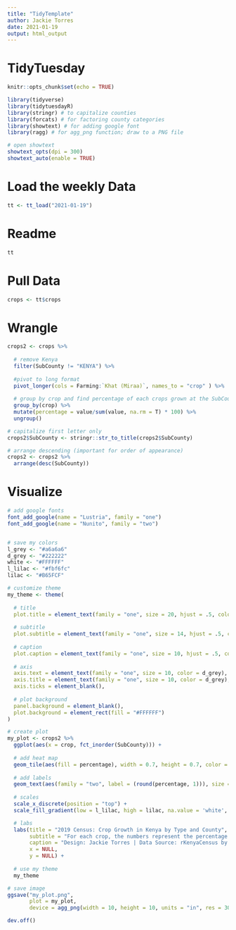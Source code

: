 ```yaml
---
title: "TidyTemplate"
author: Jackie Torres
date: 2021-01-19
output: html_output
---
```


# TidyTuesday


```r

knitr::opts_chunk$set(echo = TRUE)

library(tidyverse)
library(tidytuesdayR)
library(stringr) # to capitalize counties
library(forcats) # for factoring county categories
library(showtext) # for adding google font
library(ragg) # for agg_png function; draw to a PNG file

# open showtext
showtext_opts(dpi = 300)
showtext_auto(enable = TRUE)
```

# Load the weekly Data

```r

tt <- tt_load("2021-01-19")

```


# Readme

```r

tt

```


# Pull Data

```r

crops <- tt$crops

```

# Wrangle

```r

crops2 <- crops %>%
  
  # remove Kenya
  filter(SubCounty != "KENYA") %>%
  
  #pivot to long format
  pivot_longer(cols = Farming:`Khat (Miraa)`, names_to = "crop" ) %>%
  
  # group by crop and find percentage of each crops grown at the SubCounty
  group_by(crop) %>%
  mutate(percentage = value/sum(value, na.rm = T) * 100) %>%
  ungroup()

# capitalize first letter only
crops2$SubCounty <- stringr::str_to_title(crops2$SubCounty)

# arrange descending (important for order of appearance)
crops2 <- crops2 %>%
  arrange(desc(SubCounty))
```


# Visualize

```r

# add google fonts
font_add_google(name = "Lustria", family = "one")
font_add_google(name = "Nunito", family = "two")


# save my colors
l_grey <- "#a6a6a6"
d_grey <- "#222222"
white <- "#FFFFFF"
l_lilac <- "#fbf6fc"
lilac <- "#B65FCF"

# customize theme
my_theme <- theme(
  
  # title
  plot.title = element_text(family = "one", size = 20, hjust = .5, color = d_grey, margin = margin(10, 0, 15, 0)),
  
  # subtitle
  plot.subtitle = element_text(family = "one", size = 14, hjust = .5, color = d_grey, margin = margin(0, 0, 15, 0)),
  
  # caption
  plot.caption = element_text(family = "one", size = 10, hjust = .5, color = l_grey, margin = margin(15, 0, 10, 0)),
  
  # axis
  axis.text = element_text(family = "one", size = 10, color = d_grey),
  axis.title = element_text(family = "one", size = 10, color = d_grey),
  axis.ticks = element_blank(),
  
  # plot background
  panel.background = element_blank(),
  plot.background = element_rect(fill = "#FFFFFF")
)

# create plot
my_plot <- crops2 %>%
  ggplot(aes(x = crop, fct_inorder(SubCounty))) +
  
  # add heat map
  geom_tile(aes(fill = percentage), width = 0.7, height = 0.7, color = l_grey) +
  
  # add labels
  geom_text(aes(family = "two", label = (round(percentage, 1))), size = 3) +
  
  # scales
  scale_x_discrete(position = "top") +
  scale_fill_gradient(low = l_lilac, high = lilac, na.value = 'white', guide = FALSE) +

  # labs
  labs(title = "2019 Census: Crop Growth in Kenya by Type and County",
       subtitle = "For each crop, the numbers represent the percentage of households in the county \ngrowing the crop. If data are not available, white blanks are used.",
       caption = "Design: Jackie Torres | Data Source: rKenyaCensus by Shelmith Kariuki | #TidyTuesday 2021W4",
       x = NULL,
       y = NULL) +
  
  # use my theme
  my_theme

# save image
ggsave("my_plot.png",
       plot = my_plot,
       device = agg_png(width = 10, height = 10, units = "in", res = 300))

dev.off()

```
